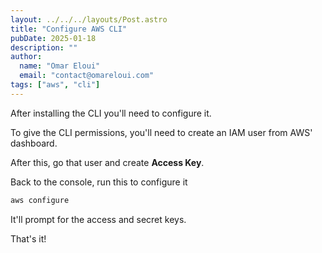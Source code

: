 ```yaml
---
layout: ../../../layouts/Post.astro
title: "Configure AWS CLI"
pubDate: 2025-01-18
description: ""
author:
  name: "Omar Eloui"
  email: "contact@omareloui.com"
tags: ["aws", "cli"]
---
```


After installing the CLI you'll need to configure it.

To give the CLI permissions, you'll need to create an IAM user from AWS' dashboard.

After this, go that user and create **Access Key**.

Back to the console, run this to configure it

```bash
aws configure
```

It'll prompt for the access and secret keys.

That's it!
